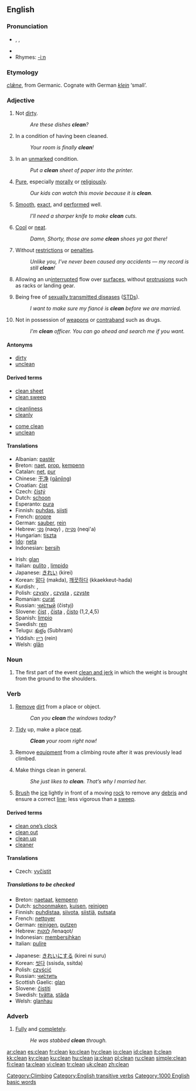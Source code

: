 {{wikipedia}}
==English==

===Pronunciation===
* {{enPR|klēn}}, {{IPA|/kliːn/}}, {{SAMPA|/kli:n/}}
* {{audio|en-us-clean.ogg|Audio (US)}}
* Rhymes: [[Rhymes:English:-iːn|-iːn]]

===Etymology===
{{OE.}} ''[[clæne|clǣne]]'', from Germanic. Cognate with German ''[[klein]]'' ‘small’.

===Adjective===
{{en-adj|er}}

# Not [[dirty]].
#: ''Are these dishes '''clean'''?''
# In a condition of having been cleaned.
#: ''Your room is finally '''clean'''!''
# In an [[unmarked]] condition.
#: ''Put a '''clean''' sheet of paper into the printer.''
# [[Pure]], especially [[morally]] or [[religiously]].
#: ''Our kids can watch this movie because it is '''clean'''.''
# [[Smooth]], [[exact]], and [[performed]] well.
#: ''I’ll need a sharper knife to make '''clean''' cuts.''
# {{colloquial}} [[Cool]] or [[neat]].
#: ''Damn, Shorty, those are some '''clean''' shoes ya got there!''
# {{context|Of a criminal record or driver’s [[license]]}} Without [[restriction]]s or [[penalties]].
#: ''Unlike you, I’ve never been caused any accidents — my record is still '''clean'''!''
# {{context|aerodynamics}} Allowing an un[[interrupted]] flow over [[surface]]s, without [[protrusion]]s such as racks or landing gear.
# {{context|health}} Being free of [[sexually transmitted disease]]s ([[STD]]s).
#: ''I want to make sure my fiancé is '''clean''' before we are married.''
# Not in possession of [[weapon]]s or [[contraband]] such as drugs.
#: ''I’m '''clean''' officer. You can go ahead and search me if you want.''

====Antonyms====
* [[dirty]]
* [[unclean]]

====Derived terms====
{{rel-top3|Derived terms}}
* [[clean sheet]]
* [[clean sweep]]
{{rel-mid3}}
* [[cleanliness]]
* [[cleanly]]
{{rel-mid3}}
* [[come clean]]
* [[unclean]]
{{rel-bottom}}

====Translations====
{{trans-top|Translations}}
* Albanian: [[pastër]]
* Breton: [[naet]], [[prop]], [[kempenn]]
* Catalan: [[net]], [[pur]]
* Chinese: [[干净]] ([[gānjìng]])
* Croatian: [[čist]]
* Czech: [[čistý]]
* Dutch: [[schoon]]
* Esperanto: [[pura]]
* Finnish: [[puhdas]], [[siisti]]
* French: [[propre]]
* German: [[sauber]], [[rein]]
* Hebrew: [[נקי]] (naqy) {{m}}, [[נקייה]] (neqi'a) {{f}}
* Hungarian: [[tiszta]]
* [[Ido]]: [[neta]]
* Indonesian: [[bersih]]
{{trans-mid}}
* Irish: [[glan]]
* Italian: [[pulito]] {{m}}, [[limpido]] {{m}}
* Japanese: [[きれい]] (kirei)
* Korean: [[맑다]] (makda), [[깨끗하다]] (kkaekkeut-hada)
* Kurdish: {{KUchar|[[پاک]]}}, {{KUchar|[[خاوێن]]}}
* Polish: [[czysty]] {{m}}, [[czysta]] {{f}}, [[czyste]] {{n}}
* Romanian: [[curat]]
* Russian: [[чистый|чи́стый]] (čistyj) {{m}}
* Slovene: [[čist]] {{m}}, [[čista]] {{f}}, [[čisto]] {{n}} (1,2,4,5)
* Spanish: [[limpio]]
* Swedish: [[ren]]
* Telugu: [[శుభ్రం]] (Subhram)
* Yiddish: [[ריין]] (rein)
* Welsh: [[glân]]
{{trans-bottom}}

===Noun===
{{en-noun}}

# {{weightlifting}} The first part of the event [[clean and jerk]] in which the weight is brought from the ground to the shoulders.

===Verb===
{{en-verb}}

# {{transitive}} [[remove|Remove]] [[dirt]] from a place or object.
#: ''Can you '''clean''' the windows today?''
# {{transitive}} [[tidy|Tidy]] up, make a place [[neat]].
#: '''''Clean''' your room right now!''
# {{context|transitive|climbing}} Remove [[equipment]] from a climbing route after it was previously lead climbed.
# {{intransitive}} Make things clean in general.
#: ''She just likes to '''clean'''. That’s why I married her.''
# {{context|intransitive|curling}} [[brush|Brush]] the [[ice]] lightly in front of a moving [[rock]] to remove any [[debris]] and ensure a correct [[line]]; less vigorous than a [[sweep]].

====Derived terms====
{{rel-top|Derived terms}}
* [[clean one's clock|clean one’s clock]]
* [[clean out]]
* [[clean up]]
* [[cleaner]]
{{rel-bottom}}

====Translations====
{{trans-top|(transitive) remove dirt from a place or object}}
*Czech: [[vyčistit]]
{{trans-mid}}
{{trans-bottom}}
=====Translations to be checked=====
{{checktrans}}
{{trans-top|to be checked}}
* Breton: [[naetaat]], [[kempenn]]
* Dutch: [[schoonmaken]], [[kuisen]], [[reinigen]]
* Finnish: [[puhdistaa]], [[siivota]], [[siistiä]], [[putsata]]
* French: [[nettoyer]]
* German: [[reinigen]], [[putzen]]
* Hebrew: [[:he:לנקות|לנקות]] /lenaqot/
* Indonesian: [[bersih|membersihkan]]
* Italian: [[pulire]]
{{trans-mid}}
* Japanese: [[きれい]]にする (kirei ni suru)
* Korean: [[씻다]] (ssisda, ssitda)
* Polish: [[czyścić]]
* Russian: [[:ru:чистить|чи́стить]]
* Scottish Gaelic: [[glan]]
* Slovene: [[čistiti]]
* Swedish: [[tvätta]], [[städa]]
* Welsh: [[glanhau]]
{{trans-bottom}}

===Adverb===
{{en-adv|er}}

# [[fully|Fully]] and [[completely]].
#: ''He was stabbed '''clean''' through.''

[[Category:Climbing]]

[[Category:English transitive verbs]]
[[Category:1000 English basic words]]

[[ar:clean]]
[[es:clean]]
[[fr:clean]]
[[ko:clean]]
[[hy:clean]]
[[io:clean]]
[[id:clean]]
[[it:clean]]
[[kk:clean]]
[[ky:clean]]
[[ku:clean]]
[[hu:clean]]
[[ja:clean]]
[[pl:clean]]
[[ru:clean]]
[[simple:clean]]
[[fi:clean]]
[[ta:clean]]
[[vi:clean]]
[[tr:clean]]
[[uk:clean]]
[[zh:clean]]